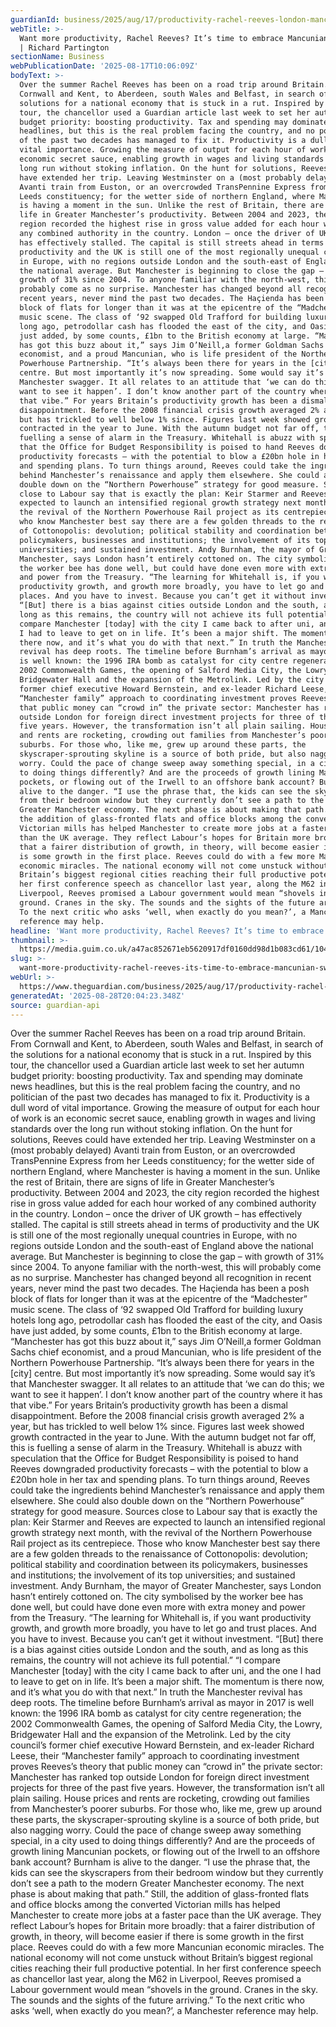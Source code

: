 ```yaml
---
guardianId: business/2025/aug/17/productivity-rachel-reeves-london-manchester
webTitle: >-
  Want more productivity, Rachel Reeves? It’s time to embrace Mancunian swagger
  | Richard Partington
sectionName: Business
webPublicationDate: '2025-08-17T10:06:09Z'
bodyText: >-
  Over the summer Rachel Reeves has been on a road trip around Britain. From
  Cornwall and Kent, to Aberdeen, south Wales and Belfast, in search of the
  solutions for a national economy that is stuck in a rut. Inspired by this
  tour, the chancellor used a Guardian article last week to set her autumn
  budget priority: boosting productivity. Tax and spending may dominate news
  headlines, but this is the real problem facing the country, and no politician
  of the past two decades has managed to fix it. Productivity is a dull word of
  vital importance. Growing the measure of output for each hour of work is an
  economic secret sauce, enabling growth in wages and living standards over the
  long run without stoking inflation. On the hunt for solutions, Reeves could
  have extended her trip. Leaving Westminster on a (most probably delayed)
  Avanti train from Euston, or an overcrowded TransPennine Express from her
  Leeds constituency; for the wetter side of northern England, where Manchester
  is having a moment in the sun. Unlike the rest of Britain, there are signs of
  life in Greater Manchester’s productivity. Between 2004 and 2023, the city
  region recorded the highest rise in gross value added for each hour worked of
  any combined authority in the country. London – once the driver of UK growth –
  has effectively stalled. The capital is still streets ahead in terms of
  productivity and the UK is still one of the most regionally unequal countries
  in Europe, with no regions outside London and the south-east of England above
  the national average. But Manchester is beginning to close the gap – with
  growth of 31% since 2004. To anyone familiar with the north-west, this will
  probably come as no surprise. Manchester has changed beyond all recognition in
  recent years, never mind the past two decades. The Haçienda has been a posh
  block of flats for longer than it was at the epicentre of the “Madchester”
  music scene. The class of ‘92 swapped Old Trafford for building luxury hotels
  long ago, petrodollar cash has flooded the east of the city, and Oasis have
  just added, by some counts, £1bn to the British economy at large. “Manchester
  has got this buzz about it,” says Jim O’Neill,a former Goldman Sachs chief
  economist, and a proud Mancunian, who is life president of the Northern
  Powerhouse Partnership. “It’s always been there for years in the [city]
  centre. But most importantly it’s now spreading. Some would say it’s that
  Manchester swagger. It all relates to an attitude that ‘we can do this; we
  want to see it happen’. I don’t know another part of the country where it has
  that vibe.” For years Britain’s productivity growth has been a dismal
  disappointment. Before the 2008 financial crisis growth averaged 2% a year,
  but has trickled to well below 1% since. Figures last week showed growth
  contracted in the year to June. With the autumn budget not far off, this is
  fuelling a sense of alarm in the Treasury. Whitehall is abuzz with speculation
  that the Office for Budget Responsibility is poised to hand Reeves downgraded
  productivity forecasts – with the potential to blow a £20bn hole in her tax
  and spending plans. To turn things around, Reeves could take the ingredients
  behind Manchester’s renaissance and apply them elsewhere. She could also
  double down on the “Northern Powerhouse” strategy for good measure. Sources
  close to Labour say that is exactly the plan: Keir Starmer and Reeves are
  expected to launch an intensified regional growth strategy next month, with
  the revival of the Northern Powerhouse Rail project as its centrepiece. Those
  who know Manchester best say there are a few golden threads to the renaissance
  of Cottonopolis: devolution; political stability and coordination between its
  policymakers, businesses and institutions; the involvement of its top
  universities; and sustained investment. Andy Burnham, the mayor of Greater
  Manchester, says London hasn’t entirely cottoned on. The city symbolised by
  the worker bee has done well, but could have done even more with extra money
  and power from the Treasury. “The learning for Whitehall is, if you want
  productivity growth, and growth more broadly, you have to let go and trust
  places. And you have to invest. Because you can’t get it without investment.
  “[But] there is a bias against cities outside London and the south, and as
  long as this remains, the country will not achieve its full potential.” “I
  compare Manchester [today] with the city I came back to after uni, and the one
  I had to leave to get on in life. It’s been a major shift. The momentum is
  there now, and it’s what you do with that next.” In truth the Manchester
  revival has deep roots. The timeline before Burnham’s arrival as mayor in 2017
  is well known: the 1996 IRA bomb as catalyst for city centre regeneration; the
  2002 Commonwealth Games, the opening of Salford Media City, the Lowry,
  Bridgewater Hall and the expansion of the Metrolink. Led by the city council’s
  former chief executive Howard Bernstein, and ex-leader Richard Leese, their
  “Manchester family” approach to coordinating investment proves Reeves’s theory
  that public money can “crowd in” the private sector: Manchester has ranked top
  outside London for foreign direct investment projects for three of the past
  five years. However, the transformation isn’t all plain sailing. House prices
  and rents are rocketing, crowding out families from Manchester’s poorer
  suburbs. For those who, like me, grew up around these parts, the
  skyscraper-sprouting skyline is a source of both pride, but also nagging
  worry. Could the pace of change sweep away something special, in a city used
  to doing things differently? And are the proceeds of growth lining Mancunian
  pockets, or flowing out of the Irwell to an offshore bank account? Burnham is
  alive to the danger. “I use the phrase that, the kids can see the skyscrapers
  from their bedroom window but they currently don’t see a path to the modern
  Greater Manchester economy. The next phase is about making that path.” Still,
  the addition of glass-fronted flats and office blocks among the converted
  Victorian mills has helped Manchester to create more jobs at a faster pace
  than the UK average. They reflect Labour’s hopes for Britain more broadly:
  that a fairer distribution of growth, in theory, will become easier if there
  is some growth in the first place. Reeves could do with a few more Mancunian
  economic miracles. The national economy will not come unstuck without
  Britain’s biggest regional cities reaching their full productive potential. In
  her first conference speech as chancellor last year, along the M62 in
  Liverpool, Reeves promised a Labour government would mean “shovels in the
  ground. Cranes in the sky. The sounds and the sights of the future arriving.”
  To the next critic who asks ‘well, when exactly do you mean?’, a Manchester
  reference may help.
headline: 'Want more productivity, Rachel Reeves? It’s time to embrace Mancunian swagger'
thumbnail: >-
  https://media.guim.co.uk/a47ac852671eb5620917df0160dd98d1b083cd61/104_0_5438_4350/500.jpg
slug: >-
  want-more-productivity-rachel-reeves-its-time-to-embrace-mancunian-swagger-or-richard-partington
webUrl: >-
  https://www.theguardian.com/business/2025/aug/17/productivity-rachel-reeves-london-manchester
generatedAt: '2025-08-28T20:04:23.348Z'
source: guardian-api
---
```

Over the summer Rachel Reeves has been on a road trip around Britain. From Cornwall and Kent, to Aberdeen, south Wales and Belfast, in search of the solutions for a national economy that is stuck in a rut. Inspired by this tour, the chancellor used a Guardian article last week to set her autumn budget priority: boosting productivity. Tax and spending may dominate news headlines, but this is the real problem facing the country, and no politician of the past two decades has managed to fix it. Productivity is a dull word of vital importance. Growing the measure of output for each hour of work is an economic secret sauce, enabling growth in wages and living standards over the long run without stoking inflation. On the hunt for solutions, Reeves could have extended her trip. Leaving Westminster on a (most probably delayed) Avanti train from Euston, or an overcrowded TransPennine Express from her Leeds constituency; for the wetter side of northern England, where Manchester is having a moment in the sun. Unlike the rest of Britain, there are signs of life in Greater Manchester’s productivity. Between 2004 and 2023, the city region recorded the highest rise in gross value added for each hour worked of any combined authority in the country. London – once the driver of UK growth – has effectively stalled. The capital is still streets ahead in terms of productivity and the UK is still one of the most regionally unequal countries in Europe, with no regions outside London and the south-east of England above the national average. But Manchester is beginning to close the gap – with growth of 31% since 2004. To anyone familiar with the north-west, this will probably come as no surprise. Manchester has changed beyond all recognition in recent years, never mind the past two decades. The Haçienda has been a posh block of flats for longer than it was at the epicentre of the “Madchester” music scene. The class of ‘92 swapped Old Trafford for building luxury hotels long ago, petrodollar cash has flooded the east of the city, and Oasis have just added, by some counts, £1bn to the British economy at large. “Manchester has got this buzz about it,” says Jim O’Neill,a former Goldman Sachs chief economist, and a proud Mancunian, who is life president of the Northern Powerhouse Partnership. “It’s always been there for years in the [city] centre. But most importantly it’s now spreading. Some would say it’s that Manchester swagger. It all relates to an attitude that ‘we can do this; we want to see it happen’. I don’t know another part of the country where it has that vibe.” For years Britain’s productivity growth has been a dismal disappointment. Before the 2008 financial crisis growth averaged 2% a year, but has trickled to well below 1% since. Figures last week showed growth contracted in the year to June. With the autumn budget not far off, this is fuelling a sense of alarm in the Treasury. Whitehall is abuzz with speculation that the Office for Budget Responsibility is poised to hand Reeves downgraded productivity forecasts – with the potential to blow a £20bn hole in her tax and spending plans. To turn things around, Reeves could take the ingredients behind Manchester’s renaissance and apply them elsewhere. She could also double down on the “Northern Powerhouse” strategy for good measure. Sources close to Labour say that is exactly the plan: Keir Starmer and Reeves are expected to launch an intensified regional growth strategy next month, with the revival of the Northern Powerhouse Rail project as its centrepiece. Those who know Manchester best say there are a few golden threads to the renaissance of Cottonopolis: devolution; political stability and coordination between its policymakers, businesses and institutions; the involvement of its top universities; and sustained investment. Andy Burnham, the mayor of Greater Manchester, says London hasn’t entirely cottoned on. The city symbolised by the worker bee has done well, but could have done even more with extra money and power from the Treasury. “The learning for Whitehall is, if you want productivity growth, and growth more broadly, you have to let go and trust places. And you have to invest. Because you can’t get it without investment. “[But] there is a bias against cities outside London and the south, and as long as this remains, the country will not achieve its full potential.” “I compare Manchester [today] with the city I came back to after uni, and the one I had to leave to get on in life. It’s been a major shift. The momentum is there now, and it’s what you do with that next.” In truth the Manchester revival has deep roots. The timeline before Burnham’s arrival as mayor in 2017 is well known: the 1996 IRA bomb as catalyst for city centre regeneration; the 2002 Commonwealth Games, the opening of Salford Media City, the Lowry, Bridgewater Hall and the expansion of the Metrolink. Led by the city council’s former chief executive Howard Bernstein, and ex-leader Richard Leese, their “Manchester family” approach to coordinating investment proves Reeves’s theory that public money can “crowd in” the private sector: Manchester has ranked top outside London for foreign direct investment projects for three of the past five years. However, the transformation isn’t all plain sailing. House prices and rents are rocketing, crowding out families from Manchester’s poorer suburbs. For those who, like me, grew up around these parts, the skyscraper-sprouting skyline is a source of both pride, but also nagging worry. Could the pace of change sweep away something special, in a city used to doing things differently? And are the proceeds of growth lining Mancunian pockets, or flowing out of the Irwell to an offshore bank account? Burnham is alive to the danger. “I use the phrase that, the kids can see the skyscrapers from their bedroom window but they currently don’t see a path to the modern Greater Manchester economy. The next phase is about making that path.” Still, the addition of glass-fronted flats and office blocks among the converted Victorian mills has helped Manchester to create more jobs at a faster pace than the UK average. They reflect Labour’s hopes for Britain more broadly: that a fairer distribution of growth, in theory, will become easier if there is some growth in the first place. Reeves could do with a few more Mancunian economic miracles. The national economy will not come unstuck without Britain’s biggest regional cities reaching their full productive potential. In her first conference speech as chancellor last year, along the M62 in Liverpool, Reeves promised a Labour government would mean “shovels in the ground. Cranes in the sky. The sounds and the sights of the future arriving.” To the next critic who asks ‘well, when exactly do you mean?’, a Manchester reference may help.
